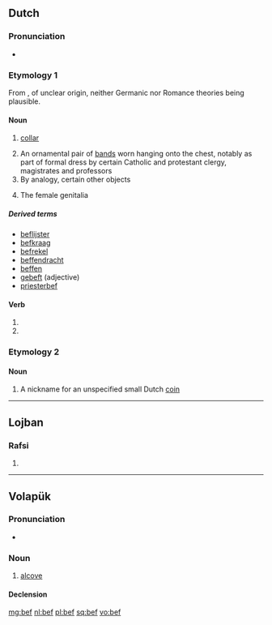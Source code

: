 {{also|BEF|B.E.F.|B. E. F.}}
==Dutch==

===Pronunciation===
* {{rhymes|ɛf|lang=nl}}

===Etymology 1===
From {{etyl|dum|nl}} {{term|beffe||cap, collar|lang=nl}}, of unclear origin, neither Germanic nor Romance theories being plausible.

====Noun====
{{nl-noun|f|-en|befje}}

# {{context|archaic|lang=nl}} [[collar]]
# An ornamental pair of [[band]]s worn hanging onto the chest, notably as part of formal dress by certain Catholic and protestant clergy, magistrates and professors
# By analogy, certain other objects
# {{context|slang|lang=nl}} The female genitalia

=====Derived terms=====
* [[beflijster]] {{g|m}}
* [[befkraag]]
* [[befrekel]] {{g|m}}
* [[beffendracht]]
* [[beffen]]
* [[gebeft]] (adjective)
* [[priesterbef]]

====Verb====
{{nl-verb-form}}

# {{nl-verb form of|p=1|n=sg|t=pres|m=ind|beffen}}
# {{nl-verb form of|m=imp|beffen}}

===Etymology 2===

====Noun====
{{nl-noun|f|-en|befje}}

# A nickname for an unspecified small Dutch [[coin]]

----

==Lojban==

===Rafsi===
{{jbo-rafsi}}

# {{jbo-rafsi of|betfu}}

----

==Volapük==

===Pronunciation===
* {{IPA|/bef/|lang=vo}}

===Noun===
{{vo-noun}}

# [[alcove]]

====Declension====
{{vo-decl-noun}}

[[mg:bef]]
[[nl:bef]]
[[pl:bef]]
[[sq:bef]]
[[vo:bef]]